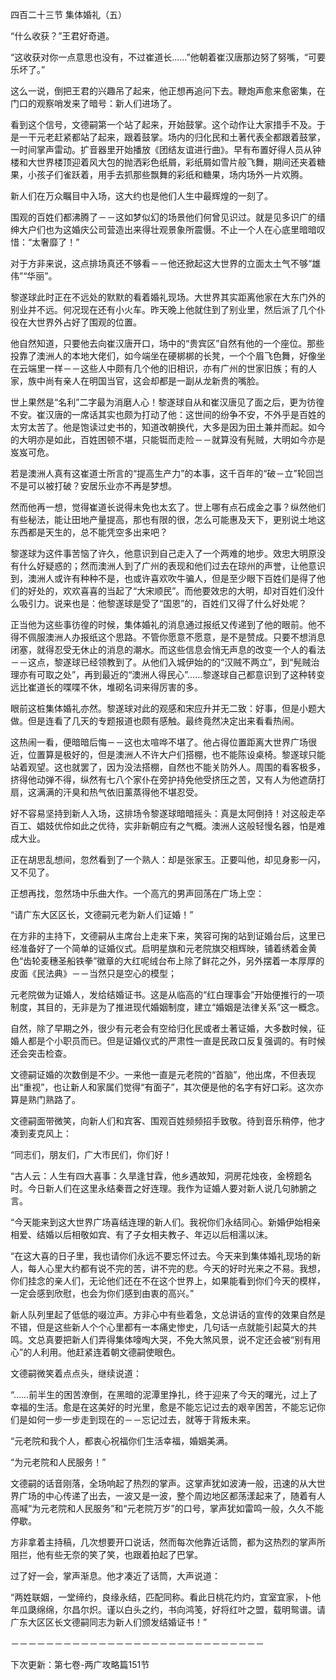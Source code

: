 

四百二十三节 集体婚礼（五）

“什么收获？”王君好奇道。

“这收获对你一点意思也没有，不过崔道长……”他朝着崔汉唐那边努了努嘴，“可要乐坏了。”

这么一说，倒把王君的兴趣吊了起来，他正想再追问下去。鞭炮声愈来愈密集，在门口的观察哨发来了暗号：新人们进场了。

看到这个信号，文德嗣第一个站了起来，开始鼓掌。这个动作让大家措手不及。于是一干元老赶紧都站了起来，跟着鼓掌。场内的归化民和土著代表全都跟着鼓掌，一时间掌声雷动。扩音器里开始播放《团结友谊进行曲》。早有布置好得人员从钟楼和大世界楼顶迎着风大包的抛洒彩色纸屑，彩纸屑如雪片般飞舞，期间还夹着糖果，小孩子们雀跃着，用手去抓那些飘舞的彩纸和糖果，场内场外一片欢腾。

新人们在万众瞩目中入场，这大约也是他们人生中最辉煌的一刻了。

围观的百姓们都沸腾了－－这如梦似幻的场景他们何曾见识过。就是见多识广的缙绅大户们也为这婚庆公司营造出来得壮观景象所震慑。不止一个人在心底里暗暗叹惜：“太奢靡了！”

对于方非来说，这点排场真还不够看－－他还掀起这大世界的立面太土气不够“雄伟”“华丽”。

黎遂球此时正在不远处的默默的看着婚礼现场。大世界其实距离他家在大东门外的别业并不远。何况现在还有小火车。昨天晚上他就住到了别业里，然后派了几个仆役在大世界外占好了围观的位置。

他自然知道，只要他去向崔汉唐开口，场中的“贵宾区”自然有他的一个座位。那些投靠了澳洲人的本地大佬们，如今端坐在硬梆梆的长凳，一个个眉飞色舞，好像坐在云端里一样－－这些人中颇有几个他的旧相识，亦有广州的世家旧族；有的人家，族中尚有亲人在明国当官，这会却都是一副从龙新贵的嘴脸。

世上果然是“名利”二字最为消磨人心！黎遂球自从和崔汉唐见了面之后，更为彷徨不安。崔汉唐的一席话其实也颇为打动了他：这世间的纷争不安，不外乎是百姓的太穷太苦了。他是饱读过史书的，知道改朝换代，大多是因为田土兼并而起。如今的大明亦是如此，百姓困顿不堪，只能铤而走险－－就算没有髡贼，大明如今亦是岌岌可危。

若是澳洲人真有这崔道士所言的“提高生产力”的本事，这千百年的“破－立”轮回岂不是可以被打破？安居乐业亦不再是梦想。

然而他再一想，觉得崔道长说得未免也太玄了。世上哪有点石成金之事？纵然他们有些秘法，能让田地产量提高，那也有限的很，怎么可能惠及天下，更别说土地这东西都是天生的，总不能凭空多出来吧？

黎遂球为这件事苦恼了许久，他意识到自己走入了一个两难的地步。效忠大明原没有什么好疑惑的；然而澳洲人到了广州的表现和他们过去在琼州的声誉，让他意识到，澳洲人或许有种种不是，也或许喜欢吹牛骗人，但是至少眼下百姓们是得了他们的好处的，欢欢喜喜的当起了“大宋顺民”。而他要效忠的大明，却对百姓们没什么吸引力。说来也是：他黎遂球是受了“国恩”的，百姓们又得了什么好处呢？

正当他为这些事彷徨的时候，集体婚礼的消息通过报纸又传递到了他的眼前。他不得不佩服澳洲人办报纸这个思路。不管你愿意不愿意，是不是赞成。只要不想消息闭塞，就得忍受无休止的消息的潮水。而这些信息会悄无声息的改变一个人的看法－－这点，黎遂球已经领教到了。从他们入城伊始的的“汉贼不两立”，到“髡贼治理亦有可取之处”，再到最近的“澳洲人得民心”……黎遂球自己都意识到了这种转变远比崔道长的喋喋不休，堆砌名词来得厉害的多。

眼前这桩集体婚礼亦然。黎遂球对此的观感和宋应升并无二致：好事，但是小题大做。但是连看了几天的专题报道也颇有感触。最终竟然决定出来看看热闹。

这热闹一看，便暗暗后悔－－这也太喧哗不堪了。他占得位置距离大世界广场很近，位置算是极好的，但是澳洲人不许大户们搭棚，也不能陈设桌椅。黎遂球只能站着观望。这也就罢了，因为没法搭棚，自然也不能关防外人。周围的看客极多，挤得他动弹不得，纵然有七八个家仆在旁护持免他受挤压之苦，又有人为他遮荫打扇，这满满的汗臭和热气依旧薰蒸得他不堪忍受。

好不容易坚持到新人入场，这排场令黎遂球暗暗摇头：真是太阿倒持！对这般走卒百工、娼妓优伶如此之优待，实非新朝应有之气概。澳洲人这般轻慢名器，怕是难成大业。

正在胡思乱想间，忽然看到了一个熟人：却是张家玉。正要叫他，却见身影一闪，又不见了。

正想再找，忽然场中乐曲大作。一个高亢的男声回荡在广场上空：

“请广东大区区长，文德嗣元老为新人们证婚！”

在方非的主持下，文德嗣从主席台上走来下来，笑容可掬的站到证婚台后，这里已经准备好了一个简单的证婚仪式。启明星旗和元老院旗交相辉映，铺着绣着金黄色“齿轮麦穗圣船铁拳”徽章的大红呢绒台布上除了鲜花之外，另外摆着一本厚厚的皮面《民法典》－－当然只是空心的模型；

元老院做为证婚人，发给结婚证书。这是从临高的“红白理事会”开始便推行的一项制度，其目的，无非是为了推进现代婚姻制度，建立“婚姻是法律关系”这一概念。

自然，除了早期之外，很少有元老会有空给归化民或者土著证婚，大多数时候，征婚人都是个小职员而已。但是证婚仪式的严肃性一直是民政口反复强调的。有时候还会突击检查。

文德嗣证婚的次数倒是不少。一来他一直是元老院的“首脑”，他出席，不但表现出“重视”，也让新人和家属们觉得“有面子”，其次便是他的名字有好口彩。这次亦算是熟门熟路了。

文德嗣面带微笑，向新人们和宾客、围观百姓频频招手致敬。待到音乐稍停，他才凑到麦克风上：

“同志们，朋友们，广大市民们，你们好！

“古人云：人生有四大喜事：久旱逢甘霖，他乡遇故知，洞房花烛夜，金榜题名时。今日新人们在这里永结秦晋之好连理。我作为证婚人要对新人说几句肺腑之言。

“今天能来到这大世界广场喜结连理的新人们。我祝你们永结同心。新婚伊始相亲相爱、结婚以后相敬如宾、有了子女相夫教子、年迈以后相濡以沫。

“在这大喜的日子里，我也请你们永远不要忘怀过去。今天来到集体婚礼现场的新人，每人心里大约都有说不完的苦，讲不完的悲。今天的好时光来之不易。我想，你们挂念的亲人们，无论他们还在不在这个世界上，如果能看到你们今天的模样，一定会感到欣慰，也会为你们感到由衷的高兴。”

新人队列里起了低低的啜泣声。方非心中有些着急，文总讲话的宣传的效果自然是不错，但是这些新人个个心里都有一本痛史惨史，几句话一点就能引起莫大的共鸣。文总真要把新人们弄得集体嚎啕大哭，不免大煞风景，说不定还会被“别有用心”的人利用。他赶紧连着朝文德嗣使眼色。

文德嗣微笑着点点头，继续说道：

“……前半生的困苦潦倒，在黑暗的泥潭里挣扎，终于迎来了今天的曙光，过上了幸福的生活。愈是在这美好的时光里，愈是不能忘记过去的艰辛困苦，不能忘记你们是如何一步一步走到现在的－－忘记过去，就等于背叛未来。

“元老院和我个人，都衷心祝福你们生活幸福，婚姻美满。

“为元老院和人民服务！”

文德嗣的话音刚落，全场响起了热烈的掌声。这掌声犹如波涛一般，迅速的从大世界广场的中心传递了出去，一波又是一波，整个周边地区都荡漾起来了，随着有人高喊“为元老院和人民服务”和“元老院万岁”的口号，掌声犹如雷鸣一般，久久不能停歇。

方非拿着主持稿，几次想要开口说话，然而每次他靠近话筒，都为这热烈的掌声所阻拦，他有些无奈的笑了笑，也跟着拍起了巴掌。

过了好一会，掌声渐息。他才凑近了话筒，大声说道：

“两姓联姻，一堂缔约，良缘永结，匹配同称。看此日桃花灼灼，宜室宜家，卜他年瓜瓞绵绵，尔昌尔炽。谨以白头之约，书向鸿笺，好将红叶之盟，载明鸳谱。请广东大区区长文德嗣同志为新人们颁发结婚证书！”

－－－－－－－－－－－－－－－－－－－－－－－－－－－－－

下次更新：第七卷-两广攻略篇151节

